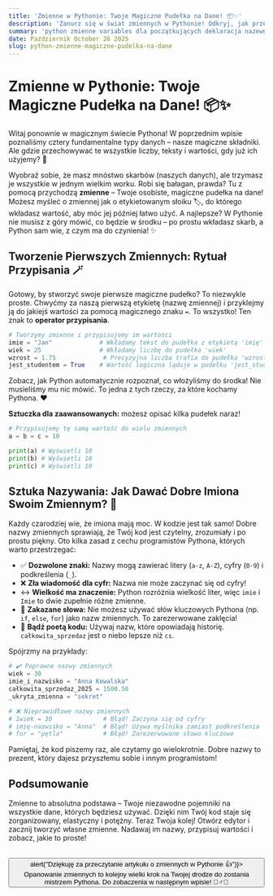 ```yaml
---
title: 'Zmienne w Pythonie: Twoje Magiczne Pudełka na Dane! 📦✨'
description: 'Zanurz się w świat zmiennych w Pythonie! Odkryj, jak przechowywać dane w magicznych, etykietowanych pudełkach i poznaj zasady, które uczynią Twój kod czytelnym i potężnym.'
summary: 'python zmienne variables dla początkujących deklaracja nazewnictwo'
date: Październik October 26 2025
slug: python-zmienne-magiczne-pudelka-na-dane
---
```


# Zmienne w Pythonie: Twoje Magiczne Pudełka na Dane! 📦✨

Witaj ponownie w magicznym świecie Pythona! W poprzednim wpisie poznaliśmy cztery fundamentalne typy danych – nasze magiczne składniki. Ale gdzie przechowywać te wszystkie liczby, teksty i wartości, gdy już ich użyjemy? 🤔

Wyobraź sobie, że masz mnóstwo skarbów (naszych danych), ale trzymasz je wszystkie w jednym wielkim worku. Robi się bałagan, prawda? Tu z pomocą przychodzą **zmienne** – Twoje osobiste, magiczne pudełka na dane! Możesz myśleć o zmiennej jak o etykietowanym słoiku 🏷️, do którego wkładasz wartość, aby móc jej później łatwo użyć. A najlepsze? W Pythonie nie musisz z góry mówić, co będzie w środku – po prostu wkładasz skarb, a Python sam wie, z czym ma do czynienia! ✨

## Tworzenie Pierwszych Zmiennych: Rytuał Przypisania 🪄

Gotowy, by stworzyć swoje pierwsze magiczne pudełko? To niezwykle proste. Chwyćmy za naszą pierwszą etykietę (nazwę zmiennej) i przyklejmy ją do jakiejś wartości za pomocą magicznego znaku `=`. To wszystko! Ten znak to **operator przypisania**.

```python
# Tworzymy zmienne i przypisujemy im wartości
imie = "Jan"             # Wkładamy tekst do pudełka z etykietą 'imię'
wiek = 25                # Wkładamy liczbę do pudełka 'wiek'
wzrost = 1.75             # Precyzyjna liczba trafia do pudełka 'wzrost'
jest_studentem = True    # Wartość logiczna ląduje w pudełku 'jest_studentem'
```

Zobacz, jak Python automatycznie rozpoznał, co włożyliśmy do środka! Nie musieliśmy mu nic mówić. To jedna z tych rzeczy, za które kochamy Pythona. ❤️

**Sztuczka dla zaawansowanych:** możesz opisać kilka pudełek naraz!

```python
# Przypisujemy tę samą wartość do wielu zmiennych
a = b = c = 10

print(a) # Wyświetli 10
print(b) # Wyświetli 10
print(c) # Wyświetli 10
```

## Sztuka Nazywania: Jak Dawać Dobre Imiona Swoim Zmiennym? 📜

Każdy czarodziej wie, że imiona mają moc. W kodzie jest tak samo! Dobre nazwy zmiennych sprawiają, że Twój kod jest czytelny, zrozumiały i po prostu piękny. Oto kilka zasad z cechu programistów Pythona, których warto przestrzegać:

*   ✅ **Dozwolone znaki:** Nazwy mogą zawierać litery (`a-z`, `A-Z`), cyfry (`0-9`) i podkreślenia (`_`).
*   ❌ **Zła wiadomość dla cyfr:** Nazwa nie może zaczynać się od cyfry!
*   ↔️ **Wielkość ma znaczenie:** Python rozróżnia wielkość liter, więc `imie` i `Imie` to dwie zupełnie różne zmienne.
*   🚫 **Zakazane słowa:** Nie możesz używać słów kluczowych Pythona (np. `if`, `else`, `for`) jako nazw zmiennych. To zarezerwowane zaklęcia!
*   🎨 **Bądź poetą kodu:** Używaj nazw, które opowiadają historię. `całkowita_sprzedaz` jest o niebo lepsze niż `cs`.

Spójrzmy na przykłady:

```python
# ✔️ Poprawne nazwy zmiennych
wiek = 30
imie_i_nazwisko = "Anna Kowalska"
całkowita_sprzedaz_2025 = 1500.50
_ukryta_zmienna = "sekret"

# ❌ Nieprawidłowe nazwy zmiennych
# 1wiek = 30              # Błąd! Zaczyna się od cyfry
# imię-nazwisko = "Anna"  # Błąd! Używa myślnika zamiast podkreślenia
# for = "pętla"           # Błąd! Zarezerwowane słowo kluczowe
```

Pamiętaj, że kod piszemy raz, ale czytamy go wielokrotnie. Dobre nazwy to prezent, który dajesz przyszłemu sobie i innym programistom!

## Podsumowanie

Zmienne to absolutna podstawa – Twoje niezawodne pojemniki na wszystkie dane, których będziesz używać. Dzięki nim Twój kod staje się zorganizowany, elastyczny i potężny. Teraz Twoja kolej! Otwórz edytor i zacznij tworzyć własne zmienne. Nadawaj im nazwy, przypisuj wartości i zobacz, jakie to proste!

<br/>
<button onClick={() => alert("Dziękuję za przeczytanie artykułu o zmiennych w Pythonie 👍")}>
  Opanowanie zmiennych to kolejny wielki krok na Twojej drodze do zostania mistrzem Pythona. Do zobaczenia w następnym wpisie! 🧙‍♂️🌟
</button>
